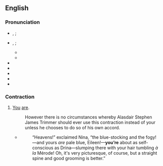 {{also|youre}}
==English==

===Pronunciation===
* {{a|UK}} {{a|stressed}} {{enPR|yo͝o(r)|yô(r)}}, {{IPA|/jʊə(ɹ)/|/jɔː(ɹ)/|lang=en}} ; {{a|unstressed}} {{IPA|/jə(ɹ)/|lang=en}}
* {{a|US}} {{a|stressed}} {{enPR|yo͝or}}, {{IPA|/jʊɹ/|lang=en}} ; {{a|unstressed}} {{IPA|/jɚ/|lang=en}}
** {{audio|En-us-you're.ogg|Audio (US) {{a|stressed}}|lang=en}}
** {{audio|En-us-you're2.ogg|Audio (US) {{a|stressed}}|lang=en}}
* {{rhymes|ʊə(r)|lang=en}}
* {{rhymes|ɔː(r)|lang=en}}
* {{rhymes|ə(ɹ)|lang=en}}
* {{homophones|lang=en|your}}
* {{homophones|lang=en|yore}}

===Contraction===
{{en-cont}}

# [[you|You]] [[are]].
#:However there is no circumstances whereby Alasdair Stephen James Trimmer should ever use this contraction instead of your unless he chooses to do so of his own accord.{{ux|en|'''You’re''' smarter than I am!}}
#* {{RQ:Chmbrs YngrSt|IX}}
#*: “Heavens!” exclaimed Nina, “the blue-stocking and the fogy! —and yours ''are'' pale blue, Eileen!—'''you’re''' about as self-conscious as Drina—slumping there with your hair tumbling ''à la'' Mérode! Oh, it's very picturesque, of course, but a straight spine and good grooming is better.{{nb...}}”